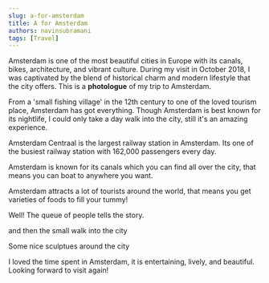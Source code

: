 ```yaml
---
slug: a-for-amsterdam
title: A for Amsterdam
authors: navinsubramani
tags: [Travel]
---
```


Amsterdam is one of the most beautiful cities in Europe with its canals, bikes, architecture, and vibrant culture. During my visit in October 2018, I was captivated by the blend of historical charm and modern lifestyle that the city offers. This is a **photologue** of my trip to Amsterdam.

<!-- truncate -->

From a 'small fishing village' in the 12th century to one of the loved tourism place, Amsterdam has got everything. Though Amsterdam is best known for its nightlife, I could only take a day walk into the city, still it's an amazing experience.

<AssetImg path="/media/uploads/2018/10/IMG_20171111_092239.jpg" alt="Amsterdam city scene" />

Amsterdam Centraal is the largest railway station in Amsterdam. Its one of the busiest railway station with 162,000 passengers every day.

Amsterdam is known for its canals which you can find all over the city, that means you can boat to anywhere you want.


<AssetImg path="/media/uploads/2018/10/IMG_20171111_092333.jpg" alt="Canal boats" />
<div className={styles.gallery}>
    <AssetImg path="/media/uploads/2018/10/IMG_20171111_092948.jpg" alt="Amsterdam canal" />
    <AssetImg path="/media/uploads/2018/10/IMG_20171111_092712.jpg" alt="Amsterdam canal and houses" />
    <AssetImg path="/media/uploads/2018/10/IMG_20171111_100517_BURST2.jpg" alt="Bridge over canal" />
    <AssetImg path="/media/uploads/2018/10/IMG_20171111_101354.jpg" alt="Canal reflections" />
</div>

<AssetImg path="/media/uploads/2018/10/IMG_20171111_105647.jpg" alt="Amsterdam architecture detail" />
<div className={styles.gallery}>
    <AssetImg path="/media/uploads/2018/10/IMG_20171111_105601.jpg" alt="Canal street view" />
    <AssetImg path="/media/uploads/2018/10/IMG_20171111_101619.jpg" alt="Canal houses close-up" />
    <AssetImg path="/media/uploads/2018/10/IMG_20171111_100817.jpg" alt="Cycling by the canal" />
    <AssetImg path="/media/uploads/2018/10/IMG_20171111_102155.jpg" alt="Evening by the canal" />
</div>

<AssetImg path="/media/uploads/2018/10/IMG_20171111_102202.jpg" alt="Street performer or scene" />
<div className={styles.gallery}>
    <AssetImg path="/media/uploads/2018/10/IMG_20171111_102356.jpg" alt="Street market" />
    <AssetImg path="/media/uploads/2018/10/IMG_20171111_105440.jpg" alt="Church or landmark" />
    <AssetImg path="/media/uploads/2018/10/IMG_20171111_123602.jpg" alt="City square" />
</div>


Amsterdam attracts a lot of tourists around the world, that means you get varieties of foods to fill your tummy!

<div className={styles.gallery}>
    <AssetImg path="/media/uploads/2018/10/IMG_20171111_111700.jpg" alt="Amsterdam food 1" />
    <AssetImg path="/media/uploads/2018/10/IMG_20171111_131148.jpg" alt="Amsterdam food 2" />
    <AssetImg path="/media/uploads/2018/10/IMG_20171111_131121.jpg" alt="Amsterdam food 3" />
    <AssetImg path="/media/uploads/2018/10/IMG_20171109_201106.jpg" alt="Amsterdam food 4" />
</div>
<AssetImg path="/media/uploads/2018/10/IMG_20171111_124510.jpg" alt="Famous food spot—queue" />

Well! The queue of people tells the story.

and then the small walk into the city

<div className={styles.gallery}>
    <AssetImg path="/media/uploads/2018/10/IMG_20171111_112234.jpg" alt="City walk 1" />
    <AssetImg path="/media/uploads/2018/10/IMG_20171111_112253.jpg" alt="City walk 2" />
    <AssetImg path="/media/uploads/2018/10/IMG_20171111_114101.jpg" alt="City walk portrait view" />
</div>

Some nice sculptues around the city

<AssetImg path="/media/uploads/2018/10/IMG_20171111_140226.jpg" alt="Street scene 1" />
<div className={styles.gallery}>
    <AssetImg path="/media/uploads/2018/10/IMG_20171111_140220.jpg" alt="Street scene 2" />
    <AssetImg path="/media/uploads/2018/10/IMG_20171111_115515.jpg" alt="Canal-side stroll" />
</div>

<AssetImg path="/media/uploads/2018/10/IMG_20171111_131257.jpg" alt="Street view detail" />

I loved the time spent in Amsterdam, it is entertaining, lively, and beautiful. Looking forward to visit again!